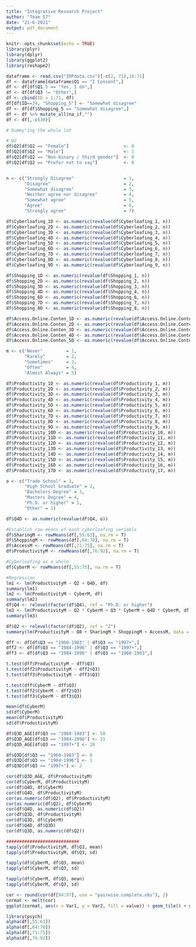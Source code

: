 ```yaml
---
title: "Integrative Research Project"
author: "Team 57"
date: "21-6-2021"
output: pdf_document
---
```


```r
knitr::opts_chunk$set(echo = TRUE)
library(plyr)
library(dplyr)
library(ggplot2)
library(reshape2)
```

```r
dataframe <- read.csv("IRPdata.csv")[-c(2, 71),18:71]
df <- dataframe[dataframe$Q1 == "I Consent",]
df <- df[df$Q1.5 == "Yes, I do",]
df <- df[df$Q3 != "Other",]
df <- cbind(ID = 1:71, df)
df[df$ID==34, "Shopping_5"] <- "Somewhat disagree"
df <- df[df$Shopping_5 == "Somewhat disagree",]
df <- df %>% mutate_all(na_if,"")
df <- df[,-c(30)]
```

```r
# Dummy'ing the whole lot

# Q2
df$Q2[df$Q2 == "Female"]                     <- 0
df$Q2[df$Q2 == "Male"]                       <- 1
df$Q2[df$Q2 == "Non-binary / third gender"]  <- 0
df$Q2[df$Q2 == "Prefer not to say"]          <- 0


n <- c("Strongly Disagree"                   = 1, 
       "Disagree"                            = 2, 
       "Somewhat disagree"                   = 3, 
       "Neither agree nor disagree"          = 4, 
       "Somewhat agree"                      = 5, 
       "Agree"                               = 6, 
       "Strongly agree"                      = 7)

df$Cyberloafing_1D <- as.numeric(revalue(df$Cyberloafing_1, n))
df$Cyberloafing_2D <- as.numeric(revalue(df$Cyberloafing_2, n))
df$Cyberloafing_3D <- as.numeric(revalue(df$Cyberloafing_3, n))
df$Cyberloafing_4D <- as.numeric(revalue(df$Cyberloafing_4, n))
df$Cyberloafing_5D <- as.numeric(revalue(df$Cyberloafing_5, n))
df$Cyberloafing_6D <- as.numeric(revalue(df$Cyberloafing_6, n))
df$Cyberloafing_7D <- as.numeric(revalue(df$Cyberloafing_7, n))
df$Cyberloafing_8D <- as.numeric(revalue(df$Cyberloafing_8, n))
df$Cyberloafing_9D <- as.numeric(revalue(df$Cyberloafing_9, n))

df$Shopping_1D <- as.numeric(revalue(df$Shopping_1, n))
df$Shopping_2D <- as.numeric(revalue(df$Shopping_2, n))
df$Shopping_3D <- as.numeric(revalue(df$Shopping_3, n))
df$Shopping_4D <- as.numeric(revalue(df$Shopping_4, n))
df$Shopping_6D <- as.numeric(revalue(df$Shopping_6, n))
df$Shopping_7D <- as.numeric(revalue(df$Shopping_7, n))
df$Shopping_8D <- as.numeric(revalue(df$Shopping_8, n))

df$Access.Online.Conten_1D <- as.numeric(revalue(df$Access.Online.Conten_1, n))
df$Access.Online.Conten_2D <- as.numeric(revalue(df$Access.Online.Conten_2, n))
df$Access.Online.Conten_3D <- as.numeric(revalue(df$Access.Online.Conten_3, n))
df$Access.Online.Conten_4D <- as.numeric(revalue(df$Access.Online.Conten_4, n))
df$Access.Online.Conten_5D <- as.numeric(revalue(df$Access.Online.Conten_5, n))

m <- c("Never"         = 1,
       "Rarely"        = 2,
       "Sometimes"     = 3,
       "Often"         = 4,
       "Almost Always" = 5)

df$Productivity_1D <- as.numeric(revalue(df$Productivity_1, m))
df$Productivity_2D <- as.numeric(revalue(df$Productivity_2, m))
df$Productivity_3D <- as.numeric(revalue(df$Productivity_3, m))
df$Productivity_4D <- as.numeric(revalue(df$Productivity_4, m))
df$Productivity_5D <- as.numeric(revalue(df$Productivity_5, m))
df$Productivity_6D <- as.numeric(revalue(df$Productivity_6, m))
df$Productivity_7D <- as.numeric(revalue(df$Productivity_7, m))
df$Productivity_8D <- as.numeric(revalue(df$Productivity_8, m))
df$Productivity_9D <- as.numeric(revalue(df$Productivity_9, m))
df$Productivity_10D <- as.numeric(revalue(df$Productivity_10, m))
df$Productivity_11D <- as.numeric(revalue(df$Productivity_11, m))
df$Productivity_12D <- as.numeric(revalue(df$Productivity_12, m))
df$Productivity_13D <- as.numeric(revalue(df$Productivity_13, m))
df$Productivity_14D <- as.numeric(revalue(df$Productivity_14, m))
df$Productivity_15D <- as.numeric(revalue(df$Productivity_15, m))
df$Productivity_16D <- as.numeric(revalue(df$Productivity_16, m))
df$Productivity_17D <- as.numeric(revalue(df$Productivity_17, m))

o <- c("Trade School" = 1,
       "High School Graduate" = 2,
       "Bachelors Degree" = 3,
       "Masters Degree" = 4,
       "Ph.D. or higher" = 5,
       "Other" = 1)

df$Q4D <- as.numeric(revalue(df$Q4, o))
```

```r
#Establish row means of each cyberloafing variable
df$SharingM <- rowMeans(df[,55:63], na.rm = T)
df$ShoppingM <- rowMeans(df[,64:70], na.rm = T)
df$AccessM <- rowMeans(df[,71:75], na.rm = T)
df$ProductivityM <- rowMeans(df[,76:92], na.rm = T)

#Cyberloafing as a whole
df$CyberM <- rowMeans(df[,55:75], na.rm = T)
```

```r
#Regression
lm1 <- lm(ProductivityM ~ Q2 + Q4D, df)
summary(lm1)
lm2 <- lm(ProductivityM ~ CyberM, df)
summary(lm2)
df$Q4 <- relevel(factor(df$Q4), ref = "Ph.D. or higher")
lm3 <- lm(ProductivityM ~ Q2 * CyberM + Q3 * CyberM + Q4D * CyberM, df)
summary(lm3)

df$Q2 <- relevel(factor(df$Q2), ref = "2")
summary(lm(ProductivityM ~ Q8 + SharingM + ShoppingM + AccessM, data = df))

dff <- df[df$Q3 == "1960-1983" | df$Q3 == "1997+",]
dff2 <- df[df$Q3 == "1984-1996" | df$Q3 == "1997+",]
dff3 <- df[df$Q3 == "1984-1996" | df$Q3 == "1960-1983",]

t.test(dff$ProductivityM ~ dff$Q3)
t.test(dff2$ProductivityM ~ dff2$Q3)
t.test(dff3$ProductivityM ~ dff3$Q3)

t.test(dff$CyberM ~ dff$Q3)
t.test(dff2$CyberM ~ dff2$Q3)
t.test(dff3$CyberM ~ dff3$Q3)

mean(df$CyberM)
sd(df$CyberM)
mean(df$ProductivityM)
sd(df$ProductivityM)

df$Q3D_AGE[df$Q3 == "1960-1983"] <- 50
df$Q3D_AGE[df$Q3 == "1984-1996"] <- 31
df$Q3D_AGE[df$Q3 == "1997+"] <- 20

df$Q3D[df$Q3 == "1960-1983"] <- 0
df$Q3D[df$Q3 == "1984-1996"] <- 1
df$Q3D[df$Q3 == "1997+"] <- 2

cor(df$Q3D_AGE, df$ProductivityM)
cor(df$CyberM, df$ProductivityM)
cor(df$Q4D, df$CyberM)
cor(df$Q4D, df$ProductivityM)
cor(as.numeric(df$Q2), df$ProductivityM)
cor(as.numeric(df$Q2), df$CyberM)
cor(df$Q4D, as.numeric(df$Q2))
cor(df$Q3D, df$ProductivityM)
cor(df$Q3D, df$CyberM)
cor(df$Q4D, df$Q3D)
cor(df$Q3D, as.numeric(df$Q2))

############################
tapply(df$ProductivityM, df$Q3, mean)
tapply(df$ProductivityM, df$Q3, sd)

tapply(df$CyberM, df$Q3, mean)
tapply(df$CyberM, df$Q3, sd)

tapply(df$CyberM, df$Q3, mean)
tapply(df$CyberM, df$Q3, sd)
```

```r
cor <- round(cor(df[94:97], use = "pairwise.complete.obs"), 2)
cormat <- melt(cor)
ggplot(cormat, aes(x = Var1, y = Var2, fill = value)) + geom_tile() + geom_text(aes(Var1, Var2, label = value), color = "white")
```

```r
library(psych)
alpha(df[,55:63])
alpha(df[,64:70])
alpha(df[,71:75])
alpha(df[,76:92])
```





